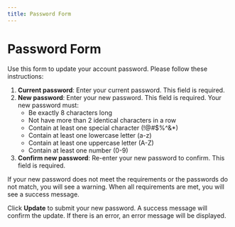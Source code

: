 ```yaml
---
title: Password Form
---
```


# Password Form

Use this form to update your account password. Please follow these instructions:

1. **Current password**: Enter your current password. This field is required.
2. **New password**: Enter your new password. This field is required. Your new password must:
   - Be exactly 8 characters long
   - Not have more than 2 identical characters in a row
   - Contain at least one special character (!@#$%^&*)
   - Contain at least one lowercase letter (a-z)
   - Contain at least one uppercase letter (A-Z)
   - Contain at least one number (0-9)
3. **Confirm new password**: Re-enter your new password to confirm. This field is required.

If your new password does not meet the requirements or the passwords do not match, you will see a warning. When all requirements are met, you will see a success message.

Click **Update** to submit your new password. A success message will confirm the update. If there is an error, an error message will be displayed.
